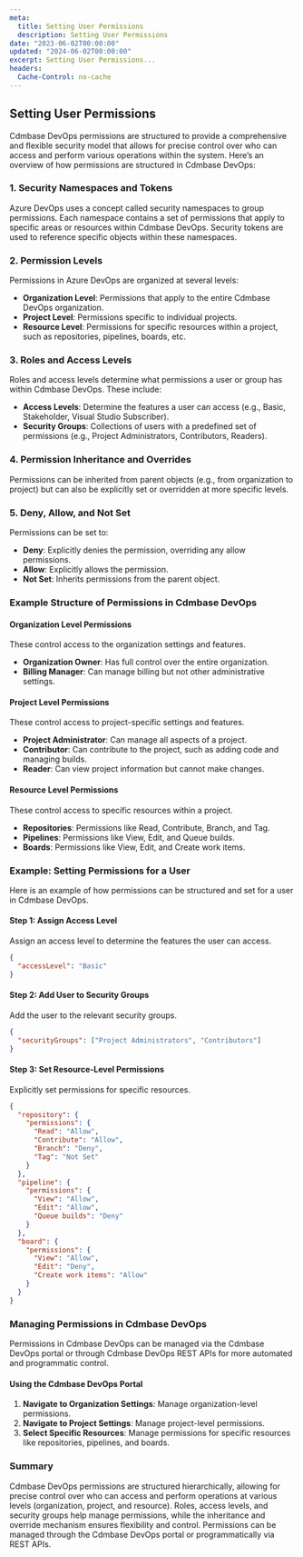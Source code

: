 ```yaml
---
meta:
  title: Setting User Permissions
  description: Setting User Permissions
date: "2023-06-02T00:00:00"
updated: "2024-06-02T00:00:00"
excerpt: Setting User Permissions...
headers:
  Cache-Control: no-cache
---
```


## Setting User Permissions

Cdmbase DevOps permissions are structured to provide a comprehensive and flexible security model that allows for precise control over who can access and perform various operations within the system. Here’s an overview of how permissions are structured in Cdmbase DevOps:

### 1. **Security Namespaces and Tokens**

Azure DevOps uses a concept called security namespaces to group permissions. Each namespace contains a set of permissions that apply to specific areas or resources within Cdmbase DevOps. Security tokens are used to reference specific objects within these namespaces.

### 2. **Permission Levels**

Permissions in Azure DevOps are organized at several levels:

- **Organization Level**: Permissions that apply to the entire Cdmbase DevOps organization.
- **Project Level**: Permissions specific to individual projects.
- **Resource Level**: Permissions for specific resources within a project, such as repositories, pipelines, boards, etc.

### 3. **Roles and Access Levels**

Roles and access levels determine what permissions a user or group has within Cdmbase DevOps. These include:

- **Access Levels**: Determine the features a user can access (e.g., Basic, Stakeholder, Visual Studio Subscriber).
- **Security Groups**: Collections of users with a predefined set of permissions (e.g., Project Administrators, Contributors, Readers).

### 4. **Permission Inheritance and Overrides**

Permissions can be inherited from parent objects (e.g., from organization to project) but can also be explicitly set or overridden at more specific levels.

### 5. **Deny, Allow, and Not Set**

Permissions can be set to:

- **Deny**: Explicitly denies the permission, overriding any allow permissions.
- **Allow**: Explicitly allows the permission.
- **Not Set**: Inherits permissions from the parent object.

### Example Structure of Permissions in Cdmbase DevOps

#### Organization Level Permissions

These control access to the organization settings and features.

- **Organization Owner**: Has full control over the entire organization.
- **Billing Manager**: Can manage billing but not other administrative settings.

#### Project Level Permissions

These control access to project-specific settings and features.

- **Project Administrator**: Can manage all aspects of a project.
- **Contributor**: Can contribute to the project, such as adding code and managing builds.
- **Reader**: Can view project information but cannot make changes.

#### Resource Level Permissions

These control access to specific resources within a project.

- **Repositories**: Permissions like Read, Contribute, Branch, and Tag.
- **Pipelines**: Permissions like View, Edit, and Queue builds.
- **Boards**: Permissions like View, Edit, and Create work items.

### Example: Setting Permissions for a User

Here is an example of how permissions can be structured and set for a user in Cdmbase DevOps.

#### Step 1: Assign Access Level

Assign an access level to determine the features the user can access.

```json
{
  "accessLevel": "Basic"
}
```

#### Step 2: Add User to Security Groups

Add the user to the relevant security groups.

```json
{
  "securityGroups": ["Project Administrators", "Contributors"]
}
```

#### Step 3: Set Resource-Level Permissions

Explicitly set permissions for specific resources.

```json
{
  "repository": {
    "permissions": {
      "Read": "Allow",
      "Contribute": "Allow",
      "Branch": "Deny",
      "Tag": "Not Set"
    }
  },
  "pipeline": {
    "permissions": {
      "View": "Allow",
      "Edit": "Allow",
      "Queue builds": "Deny"
    }
  },
  "board": {
    "permissions": {
      "View": "Allow",
      "Edit": "Deny",
      "Create work items": "Allow"
    }
  }
}
```

### Managing Permissions in Cdmbase DevOps

Permissions in Cdmbase DevOps can be managed via the Cdmbase DevOps portal or through Cdmbase DevOps REST APIs for more automated and programmatic control.

#### Using the Cdmbase DevOps Portal

1. **Navigate to Organization Settings**: Manage organization-level permissions.
2. **Navigate to Project Settings**: Manage project-level permissions.
3. **Select Specific Resources**: Manage permissions for specific resources like repositories, pipelines, and boards.

### Summary

Cdmbase DevOps permissions are structured hierarchically, allowing for precise control over who can access and perform operations at various levels (organization, project, and resource). Roles, access levels, and security groups help manage permissions, while the inheritance and override mechanism ensures flexibility and control. Permissions can be managed through the Cdmbase DevOps portal or programmatically via REST APIs.
